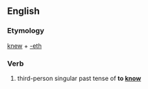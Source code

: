 ==English==

===Etymology===
[[knew]] + [[-eth]]

===Verb===
{{en-verb form}}

# {{archaic}} third-person singular past tense of '''to [[know]]'''